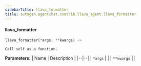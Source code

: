 ```yaml
---
sidebarTitle: llava_formatter
title: autogen.agentchat.contrib.llava_agent.llava_formatter
---
```


<code class="doc-symbol doc-symbol-heading doc-symbol-function"></code>
#### llava_formatter

```python
llava_formatter(*args, **kwargs) -> 
```

    Call self as a function.

<b>Parameters:</b>
| Name | Description |
|--|--|
| `*args` |  |
| `**kwargs` |  |

<br />